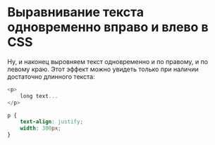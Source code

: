 # Выравнивание текста одновременно вправо и влево в CSS

Ну, и наконец выровняем текст одновременно и по правому, и по левому краю. Этот эффект можно увидеть только при наличии достаточно длинного текста:

```js showLineNumbers copy
<p>
	long text...
</p>
```

```css showLineNumbers copy
p {
	text-align: justify;
	width: 300px;
}
```